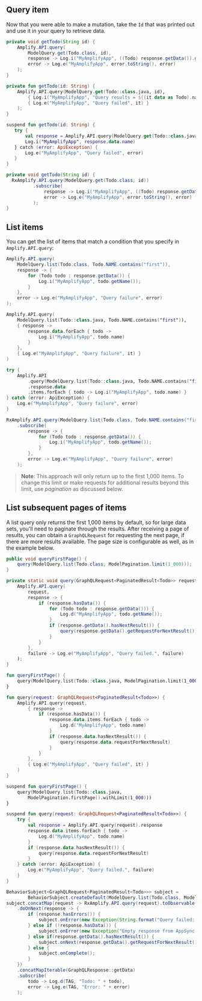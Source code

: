 ## Query item

Now that you were able to make a mutation, take the `Id` that was printed out and use it in your query to retrieve data.

<BlockSwitcher>
<Block name="Java">

```java
private void getTodo(String id) {
    Amplify.API.query(
        ModelQuery.get(Todo.class, id),
        response -> Log.i("MyAmplifyApp", ((Todo) response.getData()).getName()),
        error -> Log.e("MyAmplifyApp", error.toString(), error)
    );
}
```

</Block>
<Block name="Kotlin - Callbacks">

```kotlin
private fun getTodo(id: String) {
    Amplify.API.query(ModelQuery.get(Todo::class.java, id),
        { Log.i("MyAmplifyApp", "Query results = ${(it.data as Todo).name}") },
        { Log.e("MyAmplifyApp", "Query failed", it) }
    );
}
```

</Block>
<Block name="Kotlin - Coroutines (Beta)">

```kotlin
suspend fun getTodo(id: String) {
   try {
       val response = Amplify.API.query(ModelQuery.get(Todo::class.java, id))
       Log.i("MyAmplifyApp", response.data.name)
   } catch (error: ApiException) {
       Log.e("MyAmplifyApp", "Query failed", error)
   }
}
```

</Block>
<Block name="RxJava">

```java
private void getTodo(String id) {
  RxAmplify.API.query(ModelQuery.get(Todo.class, id))
          .subscribe(
              response -> Log.i("MyAmplifyApp", ((Todo) response.getData()).getName()),
              error -> Log.e("MyAmplifyApp", error.toString(), error)
          );
}
```

</Block>
</BlockSwitcher>

## List items

You can get the list of items that match a condition that you specify in `Amplify.API.query`:

<BlockSwitcher>
<Block name="Java">

```java
Amplify.API.query(
    ModelQuery.list(Todo.class, Todo.NAME.contains("first")),
    response -> {
        for (Todo todo : response.getData()) {
            Log.i("MyAmplifyApp", todo.getName());
        }
    },
    error -> Log.e("MyAmplifyApp", "Query failure", error)
);
```

</Block>
<Block name="Kotlin - Callbacks">

```kotlin
Amplify.API.query(
    ModelQuery.list(Todo::class.java, Todo.NAME.contains("first")),
    { response ->
        response.data.forEach { todo ->
            Log.i("MyAmplifyApp", todo.name)
        }
    },
    { Log.e("MyAmplifyApp", "Query failure", it) }
)
```

</Block>
<Block name="Kotlin - Coroutines (Beta)">

```kotlin
try {
    Amplify.API
        .query(ModelQuery.list(Todo::class.java, Todo.NAME.contains("first")))
        .response.data
        .items.forEach { todo -> Log.i("MyAmplifyApp", todo.name) }
} catch (error: ApiException) {
    Log.e("MyAmplifyApp", "Query failure", error)
}
```

</Block>
<Block name="RxJava">

```java 
RxAmplify.API.query(ModelQuery.list(Todo.class, Todo.NAME.contains("first"))
    .subscribe(
        response -> {
            for (Todo todo : response.getData()) {
                Log.i("MyAmplifyApp", todo.getName());
            }
        },
        error -> Log.e("MyAmplifyApp", "Query failure", error)
    );
```

</Block>
</BlockSwitcher>

> **Note**: This approach will only return up to the first 1,000 items.  To change this limit or make requests for additional results beyond this limit, use *pagination* as discussed below.

## List subsequent pages of items

A list query only returns the first 1,000 items by default, so for large data sets, you'll need to paginate through the results.  After receiving a page of results, you can obtain a `GraphQLRequest` for requesting the next page, if there are more results available.  The page size is configurable as well, as in the example below.

<BlockSwitcher>
<Block name="Java">

```java
public void queryFirstPage() {
    query(ModelQuery.list(Todo.class, ModelPagination.limit(1_000)));
}

private static void query(GraphQLRequest<PaginatedResult<Todo>> request) {
    Amplify.API.query(
        request,
        response -> {
            if (response.hasData()) {
                for (Todo todo : response.getData())) {
                    Log.d("MyAmplifyApp", todo.getName());
                }
                if (response.getData().hasNextResult()) {
                    query(response.getData().getRequestForNextResult());
                }
            }
        },
        failure -> Log.e("MyAmplifyApp", "Query failed.", failure)
    );
}
```

</Block>
<Block name="Kotlin - Callbacks">

```kotlin
fun queryFirstPage() {
    query(ModelQuery.list(Todo::class.java, ModelPagination.limit(1_000)))
}

fun query(request: GraphQLRequest<PaginatedResult<Todo>>) {
    Amplify.API.query(request,
        { response ->
            if (response.hasData()) {
                response.data.items.forEach { todo ->
                    Log.d("MyAmplifyApp", todo.name)
                }
                if (response.data.hasNextResult()) {
                    query(response.data.requestForNextResult)
                }
            }
        },
        { Log.e("MyAmplifyApp", "Query failed", it) }
    )
}
```

</Block>
<Block name="Kotlin - Coroutines (Beta)">

```kotlin
suspend fun queryFirstPage() {
    query(ModelQuery.list(Todo::class.java,
        ModelPagination.firstPage().withLimit(1_000)))
}

suspend fun query(request: GraphQLRequest<PaginatedResult<Todo>>) {
    try {
        val response = Amplify.API.query(request).response
        response.data.items.forEach { todo ->
            Log.d("MyAmplifyApp", todo.name)
        }
        if (response.data.hasNextResult()) {
            query(response.data.requestForNextResult)
        }
    } catch (error: ApiException) {
        Log.e("MyAmplifyApp", "Query failed.", failure)
    }
}
```

</Block>

<Block name="RxJava">

```java
BehaviorSubject<GraphQLRequest<PaginatedResult<Todo>>> subject =
        BehaviorSubject.createDefault(ModelQuery.list(Todo.class, ModelPagination.limit(1_000)));
subject.concatMap(request -> RxAmplify.API.query(request).toObservable())
    .doOnNext(response -> {
        if (response.hasErrors()) {
            subject.onError(new Exception(String.format("Query failed: %s", response.getErrors())));
        } else if (!response.hasData()) {
            subject.onError(new Exception("Empty response from AppSync."));
        } else if(response.getData().hasNextResult()) {
            subject.onNext(response.getData().getRequestForNextResult());
        } else {
            subject.onComplete();
        }
    })
    .concatMapIterable(GraphQLResponse::getData)
    .subscribe(
        todo -> Log.d(TAG, "Todo: " + todo),
        error -> Log.e(TAG, "Error: " + error)
    );
```

</Block>
</BlockSwitcher>
